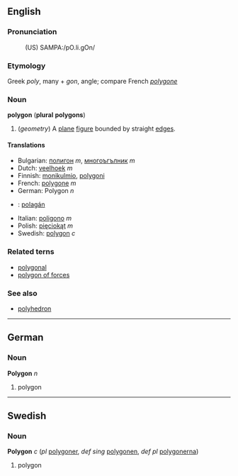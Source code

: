 ==English==
===Pronunciation===
:(US) SAMPA:/pO.li.gOn/

===Etymology===
Greek ''poly'', many + ''gon'', angle; compare French ''[[polygone]]''

===Noun===
'''polygon''' ('''plural''' '''polygons''')

#(''geometry'') A [[plane]] [[figure]] bounded by straight [[edge]]s.

====Translations====
*Bulgarian: [[полигон]] ''m'', [[многоъгълник]] ''m''
*Dutch: [[veelhoek]] ''m''
*Finnish: [[monikulmio]], [[polygoni]]
*French: [[polygone]] ''m''
*German: Polygon ''n''
*{{ga}}: [[polagán]]
*Italian: [[poligono]] ''m''
*Polish: [[pięciokąt]] ''m''
*Swedish: [[polygon]] ''c''

===Related terns===
*[[polygonal]]
*[[polygon of forces]]

===See also===
*[[polyhedron]]

----
==German==
===Noun===
'''Polygon''' ''n''

#polygon

----
==Swedish==
===Noun===
'''Polygon''' ''c'' (''pl'' [[polygoner]], ''def sing'' [[polygonen]], ''def pl'' [[polygonerna]])

# polygon
